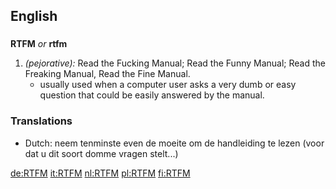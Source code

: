 ==English==

==={{initialism}}===
'''RTFM''' ''or'' '''rtfm'''
# ''(pejorative):'' Read the Fucking Manual; Read the Funny Manual; Read the Freaking Manual, Read the Fine Manual.
#* usually used when a computer user asks a very dumb or easy question that could be easily answered by the manual.

===Translations===

*Dutch: neem tenminste even de moeite om de handleiding te lezen (voor dat u dit soort domme vragen stelt...)

[[de:RTFM]]
[[it:RTFM]]
[[nl:RTFM]]
[[pl:RTFM]]
[[fi:RTFM]]